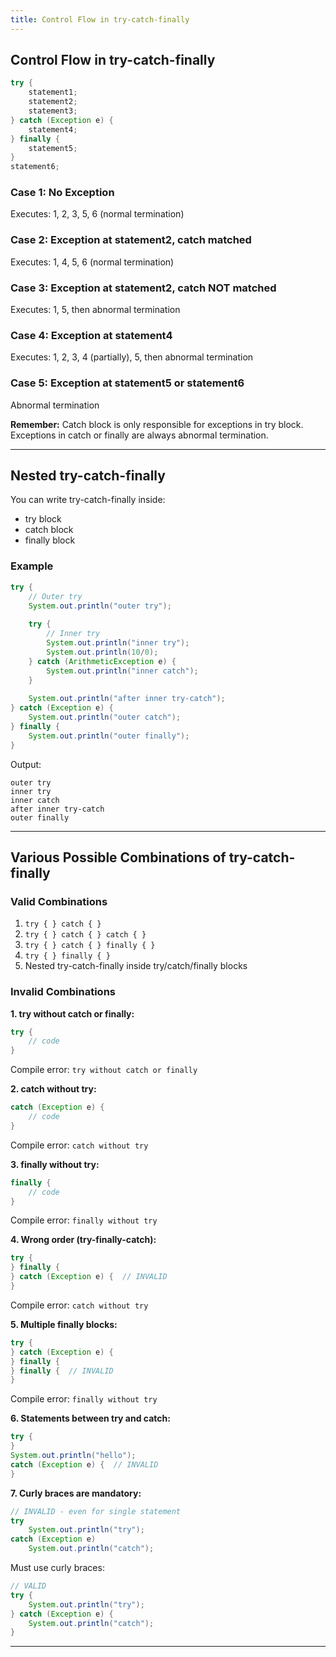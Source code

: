 ```yaml
---
title: Control Flow in try-catch-finally
---
```

## Control Flow in try-catch-finally

```java
try {
    statement1;
    statement2;
    statement3;
} catch (Exception e) {
    statement4;
} finally {
    statement5;
}
statement6;
```

### Case 1: No Exception
Executes: 1, 2, 3, 5, 6 (normal termination)

### Case 2: Exception at statement2, catch matched
Executes: 1, 4, 5, 6 (normal termination)

### Case 3: Exception at statement2, catch NOT matched
Executes: 1, 5, then abnormal termination

### Case 4: Exception at statement4
Executes: 1, 2, 3, 4 (partially), 5, then abnormal termination

### Case 5: Exception at statement5 or statement6
Abnormal termination

**Remember:** Catch block is only responsible for exceptions in try block. Exceptions in catch or finally are always abnormal termination.

---

## Nested try-catch-finally

You can write try-catch-finally inside:
- try block
- catch block
- finally block

### Example
```java
try {
    // Outer try
    System.out.println("outer try");
    
    try {
        // Inner try
        System.out.println("inner try");
        System.out.println(10/0);
    } catch (ArithmeticException e) {
        System.out.println("inner catch");
    }
    
    System.out.println("after inner try-catch");
} catch (Exception e) {
    System.out.println("outer catch");
} finally {
    System.out.println("outer finally");
}
```

Output:
```
outer try
inner try
inner catch
after inner try-catch
outer finally
```

---

## Various Possible Combinations of try-catch-finally

### Valid Combinations
1. `try { } catch { }`
2. `try { } catch { } catch { }`
3. `try { } catch { } finally { }`
4. `try { } finally { }`
5. Nested try-catch-finally inside try/catch/finally blocks

### Invalid Combinations

**1. try without catch or finally:**
```java
try {
    // code
}
```
Compile error: `try without catch or finally`

**2. catch without try:**
```java
catch (Exception e) {
    // code
}
```
Compile error: `catch without try`

**3. finally without try:**
```java
finally {
    // code
}
```
Compile error: `finally without try`

**4. Wrong order (try-finally-catch):**
```java
try {
} finally {
} catch (Exception e) {  // INVALID
}
```
Compile error: `catch without try`

**5. Multiple finally blocks:**
```java
try {
} catch (Exception e) {
} finally {
} finally {  // INVALID
}
```
Compile error: `finally without try`

**6. Statements between try and catch:**
```java
try {
}
System.out.println("hello");
catch (Exception e) {  // INVALID
}
```

**7. Curly braces are mandatory:**
```java
// INVALID - even for single statement
try
    System.out.println("try");
catch (Exception e)
    System.out.println("catch");
```

Must use curly braces:
```java
// VALID
try {
    System.out.println("try");
} catch (Exception e) {
    System.out.println("catch");
}
```

---
